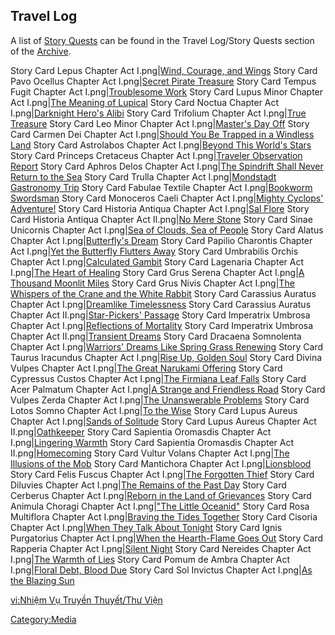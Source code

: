 {{CustomTabs
|tab1 = Overview
|tab2 = List
|tab3 = Event List
|tab4 = Gallery
}}

==Travel Log==
{{Main|Archive#Travel Log}}
A list of [[Story Quest]]s can be found in the Travel Log/Story Quests section of the [[Archive]].
<gallery spacing="small">
Story Card Lepus Chapter Act I.png|[[Wind, Courage, and Wings]]
Story Card Pavo Ocellus Chapter Act I.png|[[Secret Pirate Treasure]]
Story Card Tempus Fugit Chapter Act I.png|[[Troublesome Work]]
Story Card Lupus Minor Chapter Act I.png|[[The Meaning of Lupical]]
Story Card Noctua Chapter Act I.png|[[Darknight Hero's Alibi]]
Story Card Trifolium Chapter Act I.png|[[True Treasure]]
Story Card Leo Minor Chapter Act I.png|[[Master's Day Off]]
Story Card Carmen Dei Chapter Act I.png|[[Should You Be Trapped in a Windless Land]]
Story Card Astrolabos Chapter Act I.png|[[Beyond This World's Stars]]
Story Card Princeps Cretaceus Chapter Act I.png|[[Traveler Observation Report]]
Story Card Aphros Delos Chapter Act I.png|[[The Spindrift Shall Never Return to the Sea]]
Story Card Trulla Chapter Act I.png|[[Mondstadt Gastronomy Trip]]
Story Card Fabulae Textile Chapter Act I.png|[[Bookworm Swordsman]]
Story Card Monoceros Caeli Chapter Act I.png|[[Mighty Cyclops' Adventure!]]
Story Card Historia Antiqua Chapter Act I.png|[[Sal Flore]]
Story Card Historia Antiqua Chapter Act II.png|[[No Mere Stone]]
Story Card Sinae Unicornis Chapter Act I.png|[[Sea of Clouds, Sea of People]]
Story Card Alatus Chapter Act I.png|[[Butterfly's Dream]]
Story Card Papilio Charontis Chapter Act I.png|[[Yet the Butterfly Flutters Away]]
Story Card Umbrabilis Orchis Chapter Act I.png|[[Calculated Gambit]]
Story Card Lagenaria Chapter Act I.png|[[The Heart of Healing]]
Story Card Grus Serena Chapter Act I.png|[[A Thousand Moonlit Miles]]
Story Card Grus Nivis Chapter Act I.png|[[The Whispers of the Crane and the White Rabbit]]
Story Card Carassius Auratus Chapter Act I.png|[[Dreamlike Timelessness]]
Story Card Carassius Auratus Chapter Act II.png|[[Star-Pickers' Passage]]
Story Card Imperatrix Umbrosa Chapter Act I.png|[[Reflections of Mortality]]
Story Card Imperatrix Umbrosa Chapter Act II.png|[[Transient Dreams]]
Story Card Dracaena Somnolenta Chapter Act I.png|[[Warriors' Dreams Like Spring Grass Renewing]]
Story Card Taurus Iracundus Chapter Act I.png|[[Rise Up, Golden Soul]]
Story Card Divina Vulpes Chapter Act I.png|[[The Great Narukami Offering]]
Story Card Cypressus Custos Chapter Act I.png|[[The Firmiana Leaf Falls]]
Story Card Acer Palmatum Chapter Act I.png|[[A Strange and Friendless Road]]
Story Card Vulpes Zerda Chapter Act I.png|[[The Unanswerable Problems]]
Story Card Lotos Somno Chapter Act I.png|[[To the Wise]]
Story Card Lupus Aureus Chapter Act I.png|[[Sands of Solitude]]
Story Card Lupus Aureus Chapter Act II.png|[[Oathkeeper]]
Story Card Sapientia Oromasdis Chapter Act I.png|[[Lingering Warmth]]
Story Card Sapientia Oromasdis Chapter Act II.png|[[Homecoming]]
Story Card Vultur Volans Chapter Act I.png|[[The Illusions of the Mob]]
Story Card Mantichora Chapter Act I.png|[[Lionsblood]]
Story Card Felis Fuscus Chapter Act I.png|[[The Forgotten Thief]]
Story Card Diluvies Chapter Act I.png|[[The Remains of the Past Day]]
Story Card Cerberus Chapter Act I.png|[[Reborn in the Land of Grievances]]
Story Card Animula Choragi Chapter Act I.png|[["The Little Oceanid"]]
Story Card Rosa Multiflora Chapter Act I.png|[[Braving the Tides Together]]
Story Card Cisoria Chapter Act I.png|[[When They Talk About Tonight]]
Story Card Ignis Purgatorius Chapter Act I.png|[[When the Hearth-Flame Goes Out]]
Story Card Rapperia Chapter Act I.png|[[Silent Night]]
Story Card Nereides Chapter Act I.png|[[The Warmth of Lies]]
Story Card Pomum de Ambra Chapter Act I.png|[[Floral Debt, Blood Due]]
Story Card Sol Invictus Chapter Act I.png|[[As the Blazing Sun]]
</gallery>

[[Category:Media]]

[[vi:Nhiệm Vụ Truyền Thuyết/Thư Viện]]
